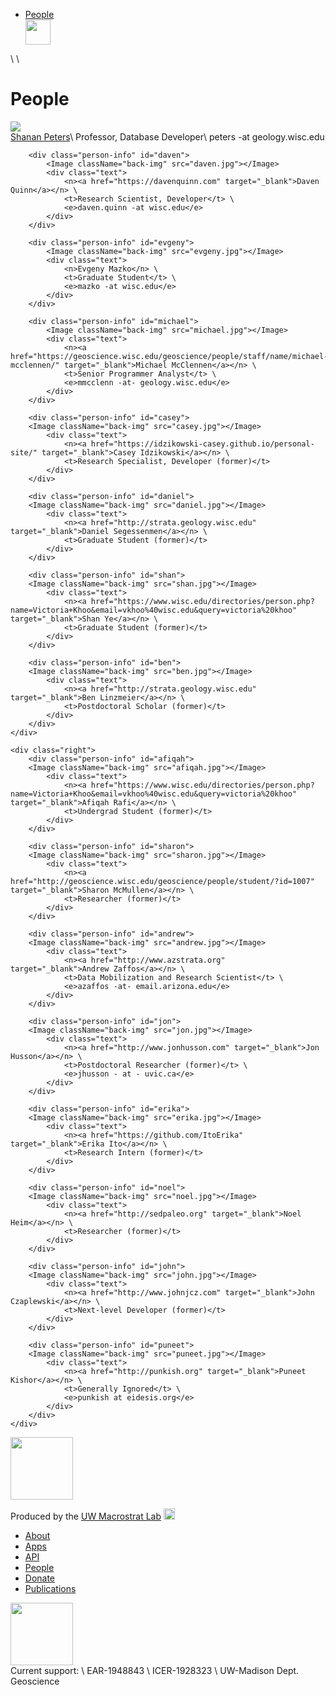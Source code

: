 
[//]: # "Nav Bar"
<div class="nav">
  <ul>
    <li><a href="#people">People</a></li>
    <a href="/"><Image className="nav-logo" src="logo_white.png" width="40px"></Image></a>
  </ul>
</div>
\
\

[//]: # "People"
<h1 class="big">People</h1>

<div class="people" id="people">
    <div class="left">
        <div class="person-info" id="shanan">
            <Image className="back-img" src="shanan.jpg"></Image>
            <div class="text">
                <n><a href="http://strata.geology.wisc.edu" target="_blank">Shanan Peters</a></n>\
                <t>Professor, Database Developer</t>\
                <e>peters -at geology.wisc.edu</e>
            </div>
        </div>

        <div class="person-info" id="daven">
            <Image className="back-img" src="daven.jpg"></Image>
            <div class="text">
                <n><a href="https://davenquinn.com" target="_blank">Daven Quinn</a></n> \
                <t>Research Scientist, Developer</t> \
                <e>daven.quinn -at wisc.edu</e> 
            </div>
        </div>

        <div class="person-info" id="evgeny">
            <Image className="back-img" src="evgeny.jpg"></Image>
            <div class="text">
                <n>Evgeny Mazko</n> \
                <t>Graduate Student</t> \
                <e>mazko -at wisc.edu</e> 
            </div>
        </div>
            
        <div class="person-info" id="michael">
            <Image className="back-img" src="michael.jpg"></Image>
            <div class="text">
                <n><a href="https://geoscience.wisc.edu/geoscience/people/staff/name/michael-mcclennen/" target="_blank">Michael McClennen</a></n> \
                <t>Senior Programmer Analyst</t> \
                <e>mmcclenn -at- geology.wisc.edu</e> 
            </div>
        </div>

        <div class="person-info" id="casey">
        <Image className="back-img" src="casey.jpg"></Image>
            <div class="text">
                <n><a href="https://idzikowski-casey.github.io/personal-site/" target="_blank">Casey Idzikowski</a></n> \
                <t>Research Specialist, Developer (former)</t> 
            </div>
        </div>

        <div class="person-info" id="daniel">
        <Image className="back-img" src="daniel.jpg"></Image>
            <div class="text">
                <n><a href="http://strata.geology.wisc.edu" target="_blank">Daniel Segessenmen</a></n> \
                <t>Graduate Student (former)</t> 
            </div>
        </div>

        <div class="person-info" id="shan">
        <Image className="back-img" src="shan.jpg"></Image>
            <div class="text">
                <n><a href="https://www.wisc.edu/directories/person.php?name=Victoria+Khoo&email=vkhoo%40wisc.edu&query=victoria%20khoo" target="_blank">Shan Ye</a></n> \
                <t>Graduate Student (former)</t> 
            </div>
        </div>

        <div class="person-info" id="ben">
        <Image className="back-img" src="ben.jpg"></Image>
            <div class="text">
                <n><a href="http://strata.geology.wisc.edu" target="_blank">Ben Linzmeier</a></n> \
                <t>Postdoctoral Scholar (former)</t> 
            </div>
        </div>
    </div>

    <div class="right">
        <div class="person-info" id="afiqah">
        <Image className="back-img" src="afiqah.jpg"></Image>
            <div class="text">
                <n><a href="https://www.wisc.edu/directories/person.php?name=Victoria+Khoo&email=vkhoo%40wisc.edu&query=victoria%20khoo" target="_blank">Afiqah Rafi</a></n> \
                <t>Undergrad Student (former)</t> 
            </div>
        </div>

        <div class="person-info" id="sharon">
        <Image className="back-img" src="sharon.jpg"></Image>
            <div class="text">
                <n><a href="http://geoscience.wisc.edu/geoscience/people/student/?id=1007" target="_blank">Sharon McMullen</a></n> \
                <t>Researcher (former)</t> 
            </div>
        </div>

        <div class="person-info" id="andrew">
        <Image className="back-img" src="andrew.jpg"></Image>
            <div class="text">
                <n><a href="http://www.azstrata.org" target="_blank">Andrew Zaffos</a></n> \
                <t>Data Mobilization and Research Scientist</t> \
                <e>azaffos -at- email.arizona.edu</e> 
            </div>
        </div>

        <div class="person-info" id="jon">
        <Image className="back-img" src="jon.jpg"></Image>
            <div class="text">
                <n><a href="http://www.jonhusson.com" target="_blank">Jon Husson</a></n> \
                <t>Postdoctoral Researcher (former)</t> \
                <e>jhusson - at - uvic.ca</e> 
            </div>
        </div>

        <div class="person-info" id="erika">
        <Image className="back-img" src="erika.jpg"></Image>
            <div class="text">
                <n><a href="https://github.com/ItoErika" target="_blank">Erika Ito</a></n> \
                <t>Research Intern (former)</t> 
            </div>
        </div>

        <div class="person-info" id="noel">
        <Image className="back-img" src="noel.jpg"></Image>
            <div class="text">
                <n><a href="http://sedpaleo.org" target="_blank">Noel Heim</a></n> \
                <t>Researcher (former)</t> 
            </div>
        </div>

        <div class="person-info" id="john">
        <Image className="back-img" src="john.jpg"></Image>
            <div class="text">
                <n><a href="http://www.johnjcz.com" target="_blank">John Czaplewski</a></n> \
                <t>Next-level Developer (former)</t> 
            </div>
        </div>

        <div class="person-info" id="puneet">
        <Image className="back-img" src="puneet.jpg"></Image>
            <div class="text">
                <n><a href="http://punkish.org" target="_blank">Puneet Kishor</a></n> \
                <t>Generally Ignored</t> \
                <e>punkish at eidesis.org</e> 
            </div>
        </div>
    </div>
</div>

[//]: # "Footer"
<div class="footer">
    <div class="footer-container">
    <div class="col-sm-4" id="who-made-it">
        <Image className="logo_white" src="logo_white.png" width="100px"></Image>
        <p class="f1-text">Produced by the <a href="http://strata.geology.wisc.edu" target="_blank">UW Macrostrat Lab</a> <a href="https://github.com/UW-Macrostrat" target="_blank"><Image className="git_logo" src="git-logo.png" width="18px"></Image></a></p>
    </div>
    <div class="col-sm-4" id="bottom-nav">
        <ul class="footer-nav">
        <li><a href="#about">About</a></li>
        <li><a href="#apps">Apps</a></li>
        <li><a href="#api">API</a></li>
        <li><a href="#people">People</a></li>
        <li><a href="#donate">Donate</a></li>
        <li><a href="#publications">Publications</a></li>
        </ul>
    </div>
    <div class="col-sm-4 funding">
        <Image className="funding-logo" src="nsf.png" width="100px"></Image>
        <div class="funding-line">
        Current support: \
        EAR-1948843 \
        ICER-1928323 \
        UW-Madison Dept. Geoscience
        </div>
    </div>
    </div>
</div>